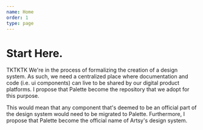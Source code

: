 ```yaml
---
name: Home
order: 1
type: page
---
```


# Start Here.

TKTKTK We're in the process of formalizing the creation of a design system. As such, we need a centralized place where documentation and code (i.e. ui components) can live to be shared by our digital product platforms. I propose that Palette become the repository that we adopt for this purpose.

This would mean that any component that's deemed to be an official part of the design system would need to be migrated to Palette. Furthermore, I propose that Palette become the official name of Artsy's design system.

